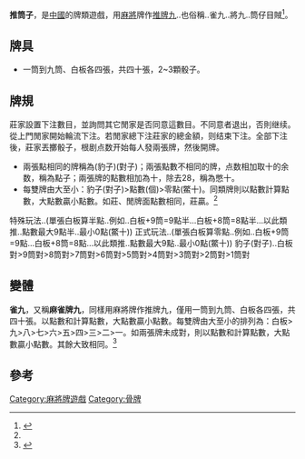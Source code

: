 '''推筒子'''，是[[中國|中國]]的牌類遊戲，用[[麻將|麻將]]牌作[[推牌九|推牌九]]..也俗稱..雀九..將九..筒仔目賊<ref name="推筒子规则">{{Cite news|url=http://www.sjmajiang.com/plus/view-359-1.html|title=推筒子规则|author=郝海乐|language=zh-cn|publisher=三杰麻将网|date=2011-03-30|accessdate=2013-10-29|deadurl=yes|archiveurl=https://web.archive.org/web/20131029205052/http://www.sjmajiang.com/plus/view-359-1.html|archivedate=2013-10-29}}</ref>。

==牌具==
*一筒到九筒、白板各四張，共四十張，2~3顆骰子。

==牌規==
莊家設置下注數目，並詢問其它閒家是否同意這數目。不同意者退出，否則继续。從上門閒家開始輪流下注。若閒家總下注莊家的總金額，则结束下注。全部下注後，莊家丟擲骰子，根剧点数开始每人發兩張牌，然後開牌。
 

*兩張點相同的牌稱為(豹子)(對子)；兩張點數不相同的牌，点数相加取十的余数，稱為點子；兩張牌的點數相加為十，除去28，稱為憋十。
*每雙牌由大至小：豹子(對子)>點數(個)>零點(鱉十)。同類牌則以點數計算點數，大點數贏小點數。如莊、閒牌面點數相同，莊贏。<ref name="推筒子规则"></ref>
特殊玩法..(單張白板算半點..例如..白板+9筒=9點半...白板+8筒=8點半...以此類推..點數最大9點半..最小0點(鱉十)) 
正式玩法..(單張白板算零點..例如..白板+9筒=9點...白板+8筒=8點...以此類推..點數最大9點..最小0點(鱉十))
豹子(對子)..白板對>9筒對>8筒對>7筒對>6筒對>5筒對>4筒對>3筒對>2筒對>1筒對

==變體==
'''雀九'''，又稱'''麻雀牌九'''，同樣用麻將牌作推牌九，僅用一筒到九筒、白板各四張，共四十張。以點數和計算點數，大點數贏小點數。每雙牌由大至小的排列為：白板>九>八>七>六>五>四>三>二>一。如兩張牌未成對，則以點數和計算點數，大點數贏小點數。其餘大致相同。<ref name="麻雀──牌九博彩規則">{{Cite news|url=http://bo.io.gov.mo/bo/i/89/24/port100_cn.asp|title=麻雀──牌九博彩規則|author=博彩監察協調局|language=zh-hant|publisher=印務局 - 第100/89/M號訓令|date=1989-06-12|accessdate=2013-10-29|archive-date=2018-12-07|archive-url=https://web.archive.org/web/20181207041157/http://bo.io.gov.mo/bo/i/89/24/port100_cn.asp|dead-url=no}}</ref>

==參考==
{{reflist}}
[[Category:麻將牌遊戲|Category:麻將牌遊戲]]
[[Category:骨牌|Category:骨牌]]